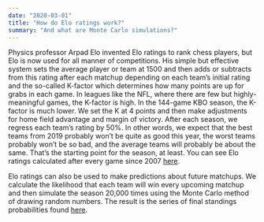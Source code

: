 ```yaml
---
date: "2020-03-01"
title: "How do Elo ratings work?"
summary: "And what are Monte Carlo simulations?"
---
```


Physics professor Arpad Elo invented Elo ratings to rank chess players, but Elo is now used for all manner of competitions. His simple but effective system sets the average player or team at 1500 and then adds or subtracts from this rating after each matchup depending on each team's initial rating and the so-called K-factor which determines how many points are up for grabs in each game. In leagues like the NFL, where there are few but highly-meaningful games, the K-factor is high. In the 144-game KBO season, the K-factor is much lower. We set the K at 4 points and then make adjustments for home field advantage and margin of victory. After each season, we regress each team's rating by 50%. In other words, we expect that the best teams from 2019 probably won't be quite as good this year, the worst teams probably won't be so bad, and the average teams will probably be about the same. That's the starting point for the season, at least. You can see Elo ratings calculated after every game since 2007 [here](/elohistory).

Elo ratings can also be used to make predictions about future matchups. We calculate the likelihood that each team will win every upcoming matchup and then simulate the season 20,000 times using the Monte Carlo method of drawing random numbers. The result is the series of final standings probabilities found [here](/elo).
